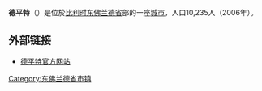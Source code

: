 {{Unreferenced|time=2018-08-11T12:48:03+00:00}}
'''德平特'''（{{lang-nl|De Pinte}}）是位於[[比利时|比利时]][[东佛兰德省|东佛兰德省]]部的一座[[城市|城市]]，人口10,235人（2006年）。

==外部链接==
*[http://www.depinte.be/ 德平特官方网站] {{Wayback|url=http://www.depinte.be/ |date=20110514182215 }}

{{东佛兰德省市区}}

{{DEFAULTSORT:De Pinte}}
{{Belgium-geo-stub}}

[[Category:东佛兰德省市镇|Category:东佛兰德省市镇]]